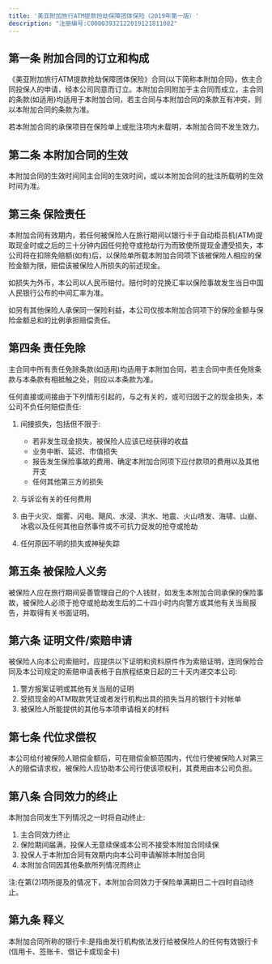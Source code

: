 ```yaml
---
title: '美亚附加旅行ATM提款抢劫保障团体保险（2019年第一版）'
description: "注册编号:C00003932122019121811082"
---
```


## 第一条 附加合同的订立和构成
《美亚附加旅行ATM提款抢劫保障团体保险》合同(以下简称本附加合同)，依主合同投保人的申请，经本公司同意而订立。本附加合同附加于主合同而成立，主合同的条款(如适用)均适用于本附加合同，若主合同与本附加合同的条款互有冲突，则以本附加合同的条款为准。

若本附加合同的承保项目在保险单上或批注项内未载明，本附加合同不发生效力。

## 第二条 本附加合同的生效
本附加合同的生效时间同主合同的生效时间，或以本附加合同的批注所载明的生效时间为准。

## 第三条 保险责任
本附加合同有效期内，若任何被保险人在旅行期间以银行卡于自动柜员机(ATM)提取现金时或之后的三十分钟内因任何抢夺或抢劫行为而致使所提现金遭受损失，本公司将在扣除免赔额(如有)后，以保险单所载本附加合同项下该被保险人相应的保险金额为限，赔偿该被保险人所损失的前述现金。

如损失为外币，本公司以人民币赔付。赔付时的兑换汇率以保险事故发生当日中国人民银行公布的中间汇率为准。

如另有其他保险人承保同一保险利益，本公司仅按本附加合同项下的保险金额与保险金额总和的比例承担赔偿责任。

## 第四条 责任免除
主合同中所有责任免除条款(如适用)均适用于本附加合同，若主合同中责任免除条款与本条款有相抵触之处，则应以本条款为准。

任何直接或间接由于下列情形引起的，与之有关的，或可归因于之的现金损失，本公司不负任何赔偿责任:
1) 间接损失，包括但不限于:
   - 若非发生现金损失，被保险人应该已经获得的收益
   - 业务中断、延迟、市值损失
   - 报告发生保险事故的费用、确定本附加合同项下应付款项的费用以及其他开支
   - 任何其他第三方的损失

2) 与诉讼有关的任何费用

3) 由于火灾、烟雾、闪电、飓风、水浸、洪水、地震、火山喷发、海啸、山崩、冰雹以及任何其他自然事件或不可抗力促发的抢夺或抢劫

4) 任何原因不明的损失或神秘失踪

## 第五条 被保险人义务
被保险人应在旅行期间妥善管理自己的个人钱财，如发生本附加合同承保的保险事故，被保险人必须于抢夺或抢劫发生后的二十四小时内向警方或其他有关当局报告，并取得有关书面证明。

## 第六条 证明文件/索赔申请
被保险人向本公司索赔时，应提供以下证明和资料原件作为索赔证明，连同保险合同及本公司规定的索赔申请表格于自旅程结束日起的三十天内递交本公司:
1) 警方报案证明或其他有关当局的证明
2) 受损现金的ATM取款凭证或者发行机构出具的损失当月的银行卡对帐单
3) 被保险人所能提供的其他与本项申请相关的材料

## 第七条 代位求偿权
本公司给付被保险人赔偿金额后，可在赔偿金额范围内，代位行使被保险人对第三人的赔偿请求权，被保险人应协助本公司行使该项权利，其费用由本公司负担。

## 第八条 合同效力的终止
本附加合同发生下列情况之一时将自动终止:
1) 主合同效力终止
2) 保险期间届满，投保人无意续保或本公司不接受本附加合同续保
3) 投保人于本附加合同有效期内向本公司申请解除本附加合同
4) 本附加合同因其他条款所列情况而终止

注:在第(2)项所提及的情况下，本附加合同效力于保险单满期日二十四时自动终止。

## 第九条 释义
本附加合同所称的银行卡:是指由发行机构依法发行给被保险人的任何有效银行卡(信用卡、签账卡、借记卡或现金卡)